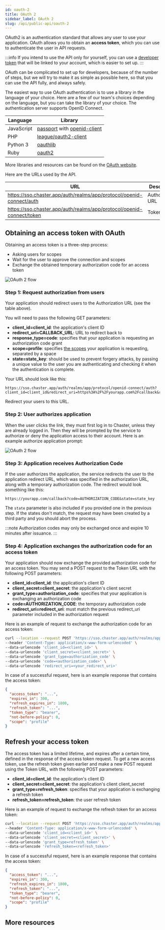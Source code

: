 ```yaml
---
id: oauth-2
title: OAuth 2
sidebar_label: OAuth 2
slug: /api/public-api/oauth-2
---
```


OAuth2 is an authentication standard that allows any user to use your application. OAuth allows you to obtain an **access token**, which you can use to authenticate the user in API requests.

:::info
If you intend to use the API only for yourself, you can use a [developer token](/api-developer-token) that will be linked to your account, which is easier to set up.
:::

OAuth can be complicated to set up for developers, because of the number of steps, but we will try to make it as simple as possible here, so that you can use the API fully, and always safely.

The easiest way to use OAuth authentication is to use a library in the language of your choice. Here are a few of our team's choices depending on the language, but you can take the library of your choice. The authentication server supports OpenID Connect.

| Language   | Library                                                                                                                     |
| ---------- | --------------------------------------------------------------------------------------------------------------------------- |
| JavaScript | [passport](https://github.com/jaredhanson/passport) with [openid-client](http://www.passportjs.org/packages/openid-client/) |
| PHP        | [league/oauth2-client](https://github.com/thephpleague/oauth2-client)                                                       |
| Python 3   | [oauthlib](https://github.com/oauthlib/oauthlib)                                                                            |
| Ruby       | [oauth2](https://github.com/oauth-xx/oauth2)                                                                                |

More libraries and resources can be found on the [OAuth website](https://oauth.net/code/).

Here are the URLs used by the API.

| URL                                                                   | Description       |
| --------------------------------------------------------------------- | ----------------- |
| https://sso.chaster.app/auth/realms/app/protocol/openid-connect/auth  | Authorization URL |
| https://sso.chaster.app/auth/realms/app/protocol/openid-connect/token | Token URL         |

## Obtaining an access token with OAuth

Obtaining an access token is a three-step process:

- Asking users for scopes
- Wait for the user to approve the connection and scopes
- Exchange the obtained temporary authorization code for an access token

![OAuth 2 flow](/img/api-oauth-2-flow.png)

### Step 1: Request authorization from users

Your application should redirect users to the Authorization URL (see the table above).

You will need to pass the following GET parameters:

- **client_id=client_id**: the application's client ID
- **redirect_uri=CALLBACK_URL**: URL to redirect back to
- **response_type=code**: specifies that your application is requesting an authorization code grant
- **scope=profile**: specifies [the scopes](/api-scopes) your application is requesting, separated by a space
- **state=state_key**: should be used to prevent forgery attacks, by passing a unique value to the user you are authenticating and checking it when the authentication is complete.

Your URL should look like this:

```
https://sso.chaster.app/auth/realms/app/protocol/openid-connect/auth?client_id=client_id&redirect_uri=https%3A%2F%2Fyourapp.com%2Fcallback&response_type=code&scope=profile&state=state_key
```

Redirect your users to this URL.

### Step 2: User authorizes application

When the user clicks the link, they must first log in to Chaster, unless they are already logged in. Then they will be prompted by the service to authorize or deny the application access to their account. Here is an example authorize application prompt:

![OAuth 2 flow](/img/api-oauth-2-consent.png)

### Step 3: Application receives Authorization Code

If the user authorizes the application, the service redirects the user to the application redirect URL, which was specified in the authorization URL, along with a temporary authorization code. The redirect would look something like this:

```
https://yourapp.com/callback?code=AUTHORIZATION_CODE&state=state_key
```

The `state` parameter is also included if you provided one in the previous step. If the states don't match, the request may have been created by a third party and you should abort the process.

:::note
Authorization codes may only be exchanged once and expire 10 minutes after issuance.
:::

### Step 4: Application exchanges the authorization code for an access token

Your application should now exchange the provided authorization code for an access token. You may send a POST request to the Token URL with the following POST parameters:

- **client_id=client_id**: the application's client ID
- **client_secret=client_secret**: the application's client secret
- **grant_type=authorization_code**: specifies that your application is exchanging an authorization code
- **code=AUTHORIZATION_CODE**: the temporary authorization code
- **redirect_uri=redirect_uri**: must match the previous redirect_uri parameter included in the authorization request

Here is an example of request to exchange the authorization code for an access token:

```bash
curl --location --request POST 'https://sso.chaster.app/auth/realms/app/protocol/openid-connect/token' \
--header 'Content-Type: application/x-www-form-urlencoded' \
--data-urlencode 'client_id=<client_id>' \
--data-urlencode 'client_secret=<client_secret>' \
--data-urlencode 'grant_type=authorization_code' \
--data-urlencode 'code=<authorization_code>' \
--data-urlencode 'redirect_uri=<your_redirect_uri>'
```

In case of a successful request, here is an example response that contains the access token:

```json
{
  "access_token": "...",
  "expires_in": 300,
  "refresh_expires_in": 1800,
  "refresh_token": "...",
  "token_type": "bearer",
  "not-before-policy": 0,
  "scope": "profile"
}
```

## Refresh your access token

The access token has a limited lifetime, and expires after a certain time, defined in the response of the access token request. To get a new access token, use the refresh token given earlier and make a new POST request using the Token URL, with the following POST parameters:

- **client_id=client_id**: the application's client ID
- **client_secret=client_secret**: the application's client client_secret
- **grant_type=refresh_token**: specifies that your application is exchanging a refresh token
- **refresh_token=refresh_token**: the user refresh token

Here is an example of request to exchange the refresh token for an access token:

```bash
curl --location --request POST 'https://sso.chaster.app/auth/realms/app/protocol/openid-connect/token' \
--header 'Content-Type: application/x-www-form-urlencoded' \
--data-urlencode 'client_id=<client_id>' \
--data-urlencode 'client_secret=<client_secret>' \
--data-urlencode 'grant_type=refresh_token' \
--data-urlencode 'refresh_token=<refresh_token>'
```

In case of a successful request, here is an example response that contains the access token:

```json
{
  "access_token": "...",
  "expires_in": 300,
  "refresh_expires_in": 1800,
  "refresh_token": "...",
  "token_type": "bearer",
  "not-before-policy": 0,
  "scope": "profile"
}
```

## More resources
